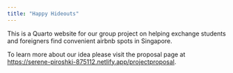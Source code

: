```yaml
---
title: "Happy Hideouts"
---
```


This is a Quarto website for our group project on helping exchange students and foreigners find convenient airbnb spots in Singapore.

To learn more about our idea please visit the proposal page at <https://serene-piroshki-875112.netlify.app/projectproposal>.
